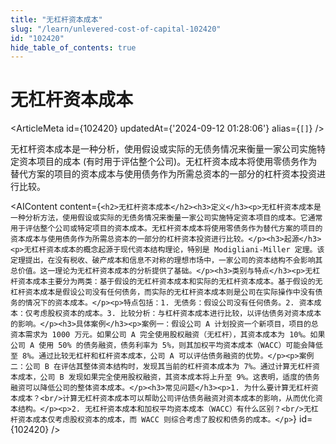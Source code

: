 ```yaml
---
title: "无杠杆资本成本"
slug: "/learn/unlevered-cost-of-capital-102420"
id: "102420"
hide_table_of_contents: true
---
```



# 无杠杆资本成本

<ArticleMeta id={102420} updatedAt={'2024-09-12 01:28:06'} alias={`[]`} />
<div className='border-solid border-b border-t-0 my-4 border-[var(--ifm-color-gray-300)]' />

无杠杆资本成本是一种分析，使用假设或实际的无债务情况来衡量一家公司实施特定资本项目的成本 (有时用于评估整个公司)。无杠杆资本成本将使用零债务作为替代方案的项目的资本成本与使用债务作为所需总资本的一部分的杠杆资本投资进行比较。

<AIContent content={`<h2>无杠杆资本成本</h2><h3>定义</h3><p>无杠杆资本成本是一种分析方法，使用假设或实际的无债务情况来衡量一家公司实施特定资本项目的成本。它通常用于评估整个公司或特定项目的资本成本。无杠杆资本成本将使用零债务作为替代方案的项目的资本成本与使用债务作为所需总资本的一部分的杠杆资本投资进行比较。</p><h3>起源</h3><p>无杠杆资本成本的概念起源于现代资本结构理论，特别是 Modigliani-Miller 定理。该定理提出，在没有税收、破产成本和信息不对称的理想市场中，一家公司的资本结构不会影响其总价值。这一理论为无杠杆资本成本的分析提供了基础。</p><h3>类别与特点</h3><p>无杠杆资本成本主要分为两类：基于假设的无杠杆资本成本和实际的无杠杆资本成本。基于假设的无杠杆资本成本是假设公司没有任何债务，而实际的无杠杆资本成本则是公司在实际操作中没有债务的情况下的资本成本。</p><p>特点包括：1. 无债务：假设公司没有任何债务。2. 资本成本：仅考虑股权资本的成本。3. 比较分析：与杠杆资本成本进行比较，以评估债务对资本成本的影响。</p><h3>具体案例</h3><p>案例一：假设公司 A 计划投资一个新项目，项目的总资本需求为 1000 万元。如果公司 A 完全使用股权融资（无杠杆），其资本成本为 10%。如果公司 A 使用 50% 的债务融资，债务利率为 5%，则其加权平均资本成本（WACC）可能会降低至 8%。通过比较无杠杆和杠杆资本成本，公司 A 可以评估债务融资的优势。</p><p>案例二：公司 B 在评估其整体资本结构时，发现其当前的杠杆资本成本为 7%。通过计算无杠杆资本成本，公司 B 发现如果完全使用股权融资，其资本成本将上升至 9%。这表明，适度的债务融资可以降低公司的整体资本成本。</p><h3>常见问题</h3><p>1. 为什么要计算无杠杆资本成本？<br/>计算无杠杆资本成本可以帮助公司评估债务融资对资本成本的影响，从而优化资本结构。</p><p>2. 无杠杆资本成本和加权平均资本成本（WACC）有什么区别？<br/>无杠杆资本成本仅考虑股权资本的成本，而 WACC 则综合考虑了股权和债务的成本。</p>`} id={102420} />
